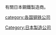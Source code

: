 {{Commonscat|Steel companies of Japan}}
有關日本鋼鐵製造商。

[[Category:日本製造公司|Category:日本製造公司]]
[[category:各国钢铁公司|category:各国钢铁公司]]